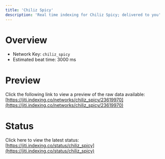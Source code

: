 ```yaml
---
title: 'Chiliz Spicy'
description: 'Real time indexing for Chiliz Spicy; delivered to you'
---
```


# Overview
- Network Key: `chiliz_spicy`
- Estimated beat time: 3000 ms

# Preview
Click the following link to view a preview of the raw data available: [https://jiti.indexing.co/networks/chiliz_spicy/23619970](https://jiti.indexing.co/networks/chiliz_spicy/23619970)

# Status
Click here to view the latest status: [https://jiti.indexing.co/status/chiliz_spicy](https://jiti.indexing.co/status/chiliz_spicy)
